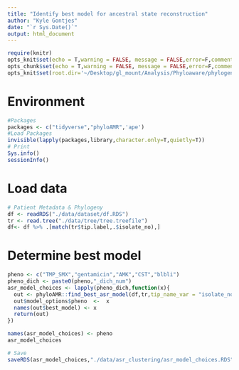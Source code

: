 ```yaml
---
title: "Identify best model for ancestral state reconstruction"
author: "Kyle Gontjes"
date: "`r Sys.Date()`"
output: html_document
---
```


```r
require(knitr)
opts_knit$set(echo = T,warning = FALSE, message = FALSE,error=F,comment=NA) 
opts_chunk$set(echo = T,warning = FALSE, message = FALSE,error=F,comment=NA)
opts_knit$set(root.dir='~/Desktop/gl_mount/Analysis/Phyloaware/phylogenetic-resistance-ms/')
```

# Environment
```r
#Packages
packages <- c("tidyverse","phyloAMR",'ape')   
#Load Packages
invisible(lapply(packages,library,character.only=T,quietly=T))
# Print
Sys.info()
sessionInfo()
```

# Load data
```r
# Patient Metadata & Phylogeny
df <- readRDS("./data/dataset/df.RDS")
tr <- read.tree("./data/tree/tree.treefile")   
df<- df %>% .[match(tr$tip.label,.$isolate_no),] 
```

# Determine best model
```r
pheno <- c("TMP_SMX","gentamicin","AMK","CST","blbli") 
pheno_dich <- paste0(pheno,"_dich_num")
asr_model_choices <- lapply(pheno_dich,function(x){
  out <- phyloAMR::find_best_asr_model(df,tr,tip_name_var = "isolate_no",pheno = x,node_states = "joint")  
  out$model_options$pheno  <-  x
  names(out$best_model) <- x
  return(out)
}) 

names(asr_model_choices) <- pheno
asr_model_choices

# Save
saveRDS(asr_model_choices,"./data/asr_clustering/asr_model_choices.RDS") 
```
